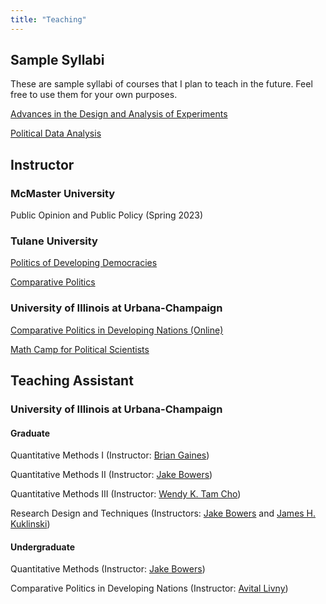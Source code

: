```yaml
---
title: "Teaching"
---
```


## Sample Syllabi

These are sample syllabi of courses that I plan to teach in the future. Feel free to use them for your own purposes.

[Advances in the Design and Analysis of Experiments](files/teaching/exp_syllabus.pdf)

[Political Data Analysis](files/teaching/data_syllabus.pdf)

## Instructor

### McMaster University

Public Opinion and Public Policy (Spring 2023)

### Tulane University

[Politics of Developing Democracies](files/teaching/ddem_syllabus.pdf)

[Comparative Politics](teaching/cp_intro/syllabus/polc2300_syllabus.pdf)

### University of Illinois at Urbana-Champaign

[Comparative Politics in Developing Nations (Online)](files/teaching/cpdev_online_syllabus.pdf)

[Math Camp for Political Scientists](https://github.com/mathcamp-psgsa)

## Teaching Assistant

### University of Illinois at Urbana-Champaign

#### Graduate

Quantitative Methods I (Instructor: [Brian Gaines](https://pol.illinois.edu/directory/profile/bjgaines))

Quantitative Methods II  (Instructor: [Jake Bowers](http://www.jakebowers.org/))

Quantitative Methods III (Instructor: [Wendy K. Tam Cho](http://cho.pol.illinois.edu/wendy/))

Research Design and Techniques (Instructors: [Jake Bowers](http://www.jakebowers.org/) and [James H. Kuklinski](https://pol.illinois.edu/directory/profile/kuklinsk))

#### Undergraduate

Quantitative Methods (Instructor: [Jake Bowers](http://www.jakebowers.org/))

Comparative Politics in Developing Nations (Instructor: [Avital Livny](https://www.alivny.com/))






